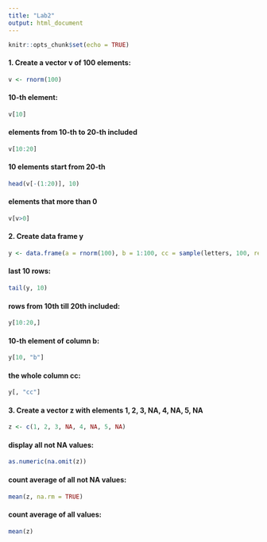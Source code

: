 ---
title: "Lab2"
output: html_document
---
```{r setup, include=FALSE}
knitr::opts_chunk$set(echo = TRUE)
```

#### 1. Create a vector v of 100 elements:
```{r}
v <- rnorm(100)
```
#### 10-th element:
```{r}
v[10]
```
#### elements from 10-th to 20-th included
```{r}
v[10:20]
```
#### 10 elements start from 20-th
```{r}
head(v[-(1:20)], 10)
```
#### elements that more than 0
```{r}
v[v>0]
```
#### 2. Create data frame y
```{r}
y <- data.frame(a = rnorm(100), b = 1:100, cc = sample(letters, 100, replace = TRUE))
```
#### last 10 rows:
```{r}
tail(y, 10)
```
#### rows from 10th till 20th included:
```{r}
y[10:20,]
```
#### 10-th element of column b:
```{r}
y[10, "b"]
```
####  the whole column cc:
```{r}
y[, "cc"]
```
#### 3. Create a vector z with elements 1, 2, 3, NA, 4, NA, 5, NA
```{r}
z <- c(1, 2, 3, NA, 4, NA, 5, NA)
```
#### display all not NA values:
```{r}
as.numeric(na.omit(z))
```
#### count average of all not NA values:
```{r}
mean(z, na.rm = TRUE)
```
#### count average of all values:
```{r}
mean(z)
```
